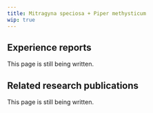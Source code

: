 ---
title: Mitragyna speciosa + Piper methysticum
wip: true
---

## Experience reports

This page is still being written.

## Related research publications

This page is still being written.

